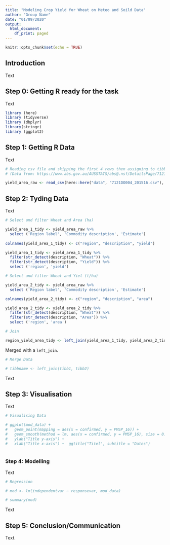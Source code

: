```yaml
---
title: "Modeling Crop Yield for Wheat on Meteo and Soild Data"
author: "Group Name"
date: "01/09/2020"
output:
  html_document:
    df_print: paged
---
```


```r
knitr::opts_chunk$set(echo = TRUE)
```

## Introduction

Text\


## Step 0: Getting R ready for the task 

Text\

```r

library (here)
library (tidyverse) 
library (dbplyr)
library(stringr)
library (ggplot2)

```


## Step 1: Getting R Data

Text\

```r

# Reading csv file and skipping the first 4 rows then assigning to tibble (yield_area_raw)
# (Data from: https://www.abs.gov.au/AUSSTATS/abs@.nsf/DetailsPage/7121.02015-16?OpenDocument)

yield_area_raw <- read_csv(here::here("data", "7121DO004_201516.csv"), skip = 4)


```


## Step 2: Tyding Data

Text \

```r

# Select and filter Wheat and Area (ha)

yield_area_1_tidy <- yield_area_raw %>% 
  select ('Region label', 'Commodity description', 'Estimate')
  
colnames(yield_area_1_tidy) <- c("region", "description", "yield")

yield_area_1_tidy <- yield_area_1_tidy %>%  
  filter(str_detect(description, "Wheat")) %>% 
  filter(str_detect(description, "Yield")) %>% 
  select ('region', 'yield')

# Select and filter Wheat and Yiel (t/ha) 

yield_area_2_tidy <- yield_area_raw %>% 
  select ('Region label', 'Commodity description', 'Estimate')

colnames(yield_area_2_tidy) <- c("region", "description", "area")

yield_area_2_tidy <- yield_area_2_tidy %>%  
  filter(str_detect(description, "Wheat")) %>% 
  filter(str_detect(description, "Area")) %>% 
  select ('region', 'area')

# Join   

region_yield_area_tidy <- left_join(yield_area_1_tidy, yield_area_2_tidy)

```


Merged with a `left_join`. \


```r

# Merge Data 

# tibbname <- left_join(tibb1, tibb2)

```

Text \


## Step 3: Visualisation 

Text \


```r

# Visualising Data

# ggplot(mod_data) +
#   geom_point(mapping = aes(x = confirmed, y = PMSP_16)) +
#   geom_smooth(method = lm, aes(x = confirmed, y = PMSP_16), size = 0.5, se = FALSE) +
#   ylab("Title y-axis") +
#   xlab("Title x-axis") +  ggtitle("Titel", subtitle = "Dates")
    
```            



### Step 4: Modelling

Text \
   
```r

# Regression

# mod <- lm(independentvar ~ responsevar, mod_data)

# summary(mod)


```


Text \


## Step 5: Conclusion/Communication 

Text. 


